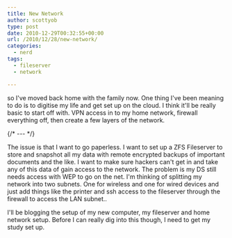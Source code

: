 ```yaml
---
title: New Network
author: scottyob
type: post
date: 2010-12-29T00:32:55+00:00
url: /2010/12/28/new-network/
categories:
  - nerd
tags:
  - fileserver
  - network

---
```

so I've moved back home with the family now. One thing I've been meaning to do is to digitise my life and get set up on the cloud. I think it'll be really basic to start off with. VPN access in to my home network, firewall everything off, then create a few layers of the network.

{/* --- */}

The issue is that I want to go paperless. I want to set up a ZFS Fileserver to store and snapshot all my data with remote encrypted backups of important documents and the like. I want to make sure hackers can't get in and take any of this data of gain access to the network. The problem is my DS still needs access with WEP to go on the net. I'm thinking of splitting my network into two subnets. One for wireless and one for wired devices and just add things like the printer and ssh access to the fileserver through the firewall to access the LAN subnet..

I'll be blogging the setup of my new computer, my fileserver and home network setup. Before I can really dig into this though, I need to get my study set up.
